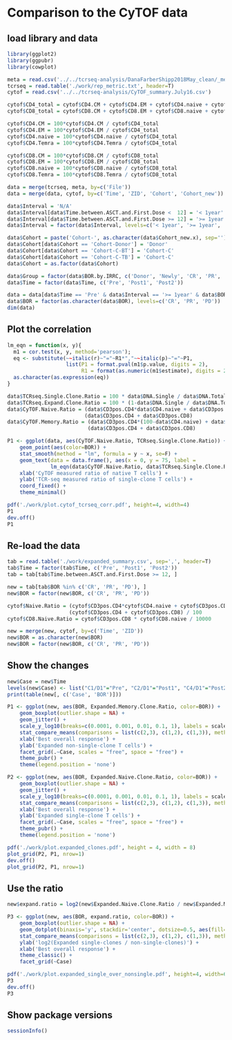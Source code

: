 # Comparison to the CyTOF data

## load library and data

```r
library(ggplot2)
library(ggpubr)
library(cowplot)

meta = read.csv('../../tcrseq-analysis/DanaFarberShipp2018May_clean/_meta.csv')
tcrseq = read.table('./work/rep_metric.txt', header=T)
cytof = read.csv('../../tcrseq-analysis/CyTOF_summary.July16.csv')

cytof$CD4_total = cytof$CD4.CM + cytof$CD4.EM + cytof$CD4.naive + cytof$CD4.Temra
cytof$CD8_total = cytof$CD8.CM + cytof$CD8.EM + cytof$CD8.naive + cytof$CD8.Temra

cytof$CD4.CM = 100*cytof$CD4.CM / cytof$CD4_total
cytof$CD4.EM = 100*cytof$CD4.EM / cytof$CD4_total
cytof$CD4.naive = 100*cytof$CD4.naive / cytof$CD4_total
cytof$CD4.Temra = 100*cytof$CD4.Temra / cytof$CD4_total

cytof$CD8.CM = 100*cytof$CD8.CM / cytof$CD8_total
cytof$CD8.EM = 100*cytof$CD8.EM / cytof$CD8_total
cytof$CD8.naive = 100*cytof$CD8.naive / cytof$CD8_total
cytof$CD8.Temra = 100*cytof$CD8.Temra / cytof$CD8_total

data = merge(tcrseq, meta, by=c('File'))
data = merge(data, cytof, by=c('Time', 'ZID', 'Cohort', 'Cohort_new'))

data$Interval = 'N/A'
data$Interval[data$Time.between.ASCT.and.First.Dose <  12] = '< 1year'
data$Interval[data$Time.between.ASCT.and.First.Dose >= 12] = '>= 1year'
data$Interval = factor(data$Interval, levels=c('< 1year', '>= 1year', 'N/A'))

data$Cohort = paste('Cohort-', as.character(data$Cohort_new.x), sep='')
data$Cohort[data$Cohort == 'Cohort-Donor'] = 'Donor'
data$Cohort[data$Cohort == 'Cohort-C-BT'] = 'Cohort-C'
data$Cohort[data$Cohort == 'Cohort-C-TB'] = 'Cohort-C'
data$Cohort = as.factor(data$Cohort)

data$Group = factor(data$BOR.by.IRRC, c('Donor', 'Newly', 'CR', 'PR', 'PD'))
data$Time = factor(data$Time, c('Pre', 'Post1', 'Post2'))

data = data[data$Time == 'Pre' & data$Interval == '>= 1year' & data$BOR != 'SD', ]
data$BOR = factor(as.character(data$BOR), levels=c('CR', 'PR', 'PD'))
dim(data)
```

## Plot the correlation

```r
lm_eqn = function(x, y){
  m1 = cor.test(x, y, method='pearson');
  eq <- substitute(~~italic(r)~"="~R1*","~~italic(p)~"="~P1, 
                   list(P1 = format.pval(m1$p.value, digits = 2), 
                        R1 = format(as.numeric(m1$estimate), digits = 2)))
  as.character(as.expression(eq))
}

data$TCRseq.Single.Clone.Ratio = 100 * data$DNA.Single / data$DNA.Total
data$TCRseq.Expand.Clone.Ratio = 100 * (1-data$DNA.Single / data$DNA.Total)
data$CyTOF.Naive.Ratio = (data$CD3pos.CD4*data$CD4.naive + data$CD3pos.CD8*data$CD8.naive) /
                         (data$CD3pos.CD4 + data$CD3pos.CD8)
data$CyTOF.Memory.Ratio = (data$CD3pos.CD4*(100-data$CD4.naive) + data$CD3pos.CD8*(100-data$CD8.naive)) /
                          (data$CD3pos.CD4 + data$CD3pos.CD8)

P1 <- ggplot(data, aes(CyTOF.Naive.Ratio, TCRseq.Single.Clone.Ratio)) +
    geom_point(aes(color=BOR)) +
    stat_smooth(method = "lm", formula = y ~ x, se=F) + 
    geom_text(data = data.frame(), aes(x = 0, y = 75, label = 
              lm_eqn(data$CyTOF.Naive.Ratio, data$TCRseq.Single.Clone.Ratio)), hjust = 0, parse = TRUE) +
    xlab('CyTOF measured ratio of native T cells') +
    ylab('TCR-seq measured ratio of single-clone T cells') +
    coord_fixed() +
    theme_minimal()

pdf('./work/plot.cytof_tcrseq_corr.pdf', height=4, width=4)
P1
dev.off()
P1
```

## Re-load the data

```r
tab = read.table('./work/expanded_summary.csv', sep=',', header=T)
tab$Time = factor(tab$Time, c('Pre', 'Post1', 'Post2'))
tab = tab[tab$Time.between.ASCT.and.First.Dose >= 12, ]

new = tab[tab$BOR %in% c('CR', 'PR', 'PD'), ]
new$BOR = factor(new$BOR, c('CR', 'PR', 'PD'))

cytof$Naive.Ratio = (cytof$CD3pos.CD4*cytof$CD4.naive + cytof$CD3pos.CD8*cytof$CD8.naive) /
                    (cytof$CD3pos.CD4 + cytof$CD3pos.CD8) / 100
cytof$CD8.Naive.Ratio = cytof$CD3pos.CD8 * cytof$CD8.naive / 10000

new = merge(new, cytof, by=c('Time', 'ZID'))
new$BOR = as.character(new$BOR)
new$BOR = factor(new$BOR, c('CR', 'PR', 'PD'))
```

## Show the changes

```r
new$Case = new$Time
levels(new$Case) <- list("C1/D1"="Pre", "C2/D1"="Post1", "C4/D1"="Post2")
print(table(new[, c('Case', 'BOR')]))

P1 <- ggplot(new, aes(BOR, Expanded.Memory.Clone.Ratio, color=BOR)) + 
    geom_boxplot(outlier.shape = NA) +
    geom_jitter() +
    scale_y_log10(breaks=c(0.0001, 0.001, 0.01, 0.1, 1), labels = scales::percent) +
    stat_compare_means(comparisons = list(c(2,3), c(1,2), c(1,3)), method="wilcox.test") + 
    xlab('Best overall response') +
    ylab('Expanded non-single-clone T cells') +
    facet_grid(.~Case, scales = "free", space = "free") +
    theme_pubr() +
    theme(legend.position = 'none')

P2 <- ggplot(new, aes(BOR, Expanded.Naive.Clone.Ratio, color=BOR)) + 
    geom_boxplot(outlier.shape = NA) +
    geom_jitter() +
    scale_y_log10(breaks=c(0.0001, 0.001, 0.01, 0.1, 1), labels = scales::percent) +
    stat_compare_means(comparisons = list(c(2,3), c(1,2), c(1,3)), method="wilcox.test") + 
    xlab('Best overall response') +
    ylab('Expanded single-clone T cells') +
    facet_grid(.~Case, scales = "free", space = "free") +
    theme_pubr() +
    theme(legend.position = 'none')

pdf('./work/plot.expanded_clones.pdf', height = 4, width = 8)
plot_grid(P2, P1, nrow=1)
dev.off()
plot_grid(P2, P1, nrow=1)
```

## Use the ratio

```r
new$expand.ratio = log2(new$Expanded.Naive.Clone.Ratio / new$Expanded.Memory.Clone.Ratio)

P3 <- ggplot(new, aes(BOR, expand.ratio, color=BOR)) + 
    geom_boxplot(outlier.shape = NA) +
    geom_dotplot(binaxis='y', stackdir='center', dotsize=0.5, aes(fill=BOR)) +
    stat_compare_means(comparisons = list(c(2,3), c(1,2), c(1,3)), method="wilcox.test") + 
    ylab('log2(Expanded single-clones / non-single-clones)') +
    xlab('Best overall response') +
    theme_classic() +
    facet_grid(~Case)

pdf('./work/plot.expanded_single_over_nonsingle.pdf', height=4, width=6)
P3
dev.off()
P3
```

## Show package versions

```r
sessionInfo()
```
